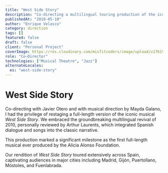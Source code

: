 ```yaml
---
title: "West Side Story"
description: "Co-directing a multilingual touring production of the iconic musical West Side Story for the Alicia Alonso Foundation."
publishedAt: "2010-05-10"
author: "Enrique Velasco"
category: direction
tags: []
featured: false
draft: false
client: "Personal Project"
coverImage: https://res.cloudinary.com/misfitcoders/image/upload/v1761949344/eVelasco/covers/works/wss/wss-cover_mi2bcz.jpg
role: "Co–Director"
technologies: ["Musical Theatre", "Jazz"]
alternateLocales:
  es: "west-side-story"
---
```


# West Side Story

Co-directing with Javier Otero and with musical direction by Mayda Galano, I had the privilege of restaging a full-length version of the iconic musical _West Side Story_. We embraced the groundbreaking multilingual revival of 2010, personally reviewed by Arthur Laurents, which integrated Spanish dialogue and songs into the classic narrative.

This production marked a significant milestone as the first full-length musical ever produced by the Alicia Alonso Foundation.

Our rendition of _West Side Story_ toured extensively across Spain, captivating audiences in major cities including Madrid, Gijón, Puertollano, Móstoles, and Fuenlabrada.
